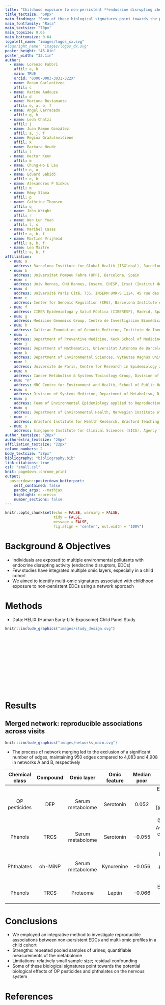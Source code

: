 ```yaml
---
title: "Childhood exposure to non-persistent **endocrine disrupting chemicals** and **multi-omic** profiles: a panel study"
title_textsize: "60px"
main_findings: "Some of these biological signatures point towards the potential biological effects of OP pesticide and phthalate metabolites on the nervous system"
main_fontfamily: "Rasa"
main_textsize: "70px"
main_topsize: 0.05
main_bottomsize: 0.04
logoleft_name: "images/logos_sx.svg"
#logoright_name: "images/logos_dx.svg"
poster_height: "46.8in"
poster_width: "33.1in"
author:
  - name: Lorenzo Fabbri
    affil: a, b
    main: TRUE
    orcid: "0000-0003-3031-322X"
  - name: Ronan Garlantézec
    affil: c
  - name: Karine Audouze
    affil: d
  - name: Mariona Bustamante
    affil: e, a, b, f
  - name: Ángel Carracedo
    affil: g, h
  - name: Leda Chatzi
    affil: j
  - name: Juan Ramón González
    affil: a, j, f
  - name: Regina Gražulevičienė
    affil: k
  - name: Barbara Heude
    affil: l
  - name: Hector Keun
    affil: m
  - name: Chung-Ho E Lau
    affil: n, o
  - name: Eduard Sabidó
    affil: e, b
  - name: Alexandros P Siskos
    affil: m
  - name: Rémy Slama
    affil: p
  - name: Cathrine Thomsen
    affil: q
  - name: John Wright
    affil: r
  - name: Wen Lun Yuan
    affil: l, s
  - name: Maribel Casas
    affil: a, b, f
  - name: Martine Vrijheid
    affil: a, b, f
  - name: Léa Maitre
    affil: a, b, f
affiliation:
  - num: a
    address: Barcelona Institute for Global Health (ISGlobal), Barcelona, Spain
  - num: b
    address: Universitat Pompeu Fabra (UPF), Barcelona, Spain
  - num: c
    address: Univ Rennes, CHU Rennes, Inserm, EHESP, Irset (Institut de recherche en santé environnement et travail), UMR_S 1085, Rennes, France
  - num: d
    address: Université Paris Cité, T3S, INSERM UMR-S 1124, 45 rue des Saints Pères, Paris, France
  - num: e
    address: Center for Genomic Regulation (CRG), Barcelona Institute of Science and Technology (BIST), Barcelona, Spain
  - num: f
    address: CIBER Epidemiologa y Salud Pública (CIBERESP), Madrid, Spain
  - num: g
    address: Medicine Genomics Group, Centro de Investigación Biomédica en Red Enfermedades Raras (CIBERER), University of Santiago de Compostela, CEGEN-PRB3, Santiago de Compostela, Spain
  - num: h
    address: Galician Foundation of Genomic Medicine, Instituto de Investigación Sanitaria de Santiago de Compostela (IDIS), Servicio Gallego de Salud (SERGAS), Santiago de Compostela, Spain
  - num: i
    address: Department of Preventive Medicine, Keck School of Medicine, University of Southern California, Los Angeles, USA
  - num: j
    address: Department of Mathematics, Universitat Autònoma de Barcelona, Bellaterra, Spain,
  - num: k
    address: Department of Environmental Sciences, Vytautas Magnus University, Kaunas, Lithuania
  - num: l
    address: Université de Paris, Centre for Research in Epidemiology and Statistics (CRESS), INSERM, INRAE, Paris, France
  - num: m
    address: Cancer Metabolism & Systems Toxicology Group, Division of Cancer, Department of Surgery and Cancer & Division of Systems Medicine, Department of Metabolism, Digestion & Reproduction, Imperial College London, Hammersmith Hospital Campus, London, UK
  - num: "n"
    address: MRC Centre for Environment and Health, School of Public Health, Imperial College London, London, UK
  - num: o
    address: Division of Systems Medicine, Department of Metabolism, Digestion & Reproduction, Imperial College, South Kensington, London, UK
  - num: p
    address: Team of Environmental Epidemiology applied to Reproduction and Respiratory Health, Institute for Advanced Biosciences (IAB), Inserm, CNRS, Université Grenoble Alpes, Grenoble, France
  - num: q
    address: Department of Environmental Health, Norwegian Institute of Public Health, Oslo, Norway
  - num: r
    address: Bradford Institute for Health Research, Bradford Teaching Hospitals NHS Foundation Trust, Bradford, UK
  - num: s
    address: Singapore Institute for Clinical Sciences (SICS), Agency for Science, Technology, and Research (A*STAR), Singapore, Singapore
author_textsize: "28px"
authorextra_textsize: "26px"
affiliation_textsize: "22px"
column_numbers: 2
body_textsize: "38px"
bibliography: "bibliography.bib"
link-citations: true
csl: "small.csl"
knit: pagedown::chrome_print
output:
  posterdown::posterdown_betterport:
    self_contained: false
    pandoc_args: --mathjax
    highlight: espresso
    number_sections: false
---
```


<style>
#main-img-left, #main-img-center, #main-img-right {
 width: 35%;
}
</style>

<style>
.main_bottom {
 background-image: none;
 background-color: #FFFFFF;
}
</style>

<style>
.section h1 {
  font-size: 55px;
}
</style>

<style>
.section h2 {
  font-size: 40px;
}
</style>

```r
knitr::opts_chunk$set(echo = FALSE, warning = FALSE, 
                      tidy = FALSE, 
                      message = FALSE, 
                      fig.align = 'center', out.width = "100%")
```

# Background & Objectives

* Individuals are exposed to multiple environmental pollutants with endocrine disrupting activity (endocrine disruptors, EDCs)
* Few studies have integrated multiple omic layers, especially in a child cohort
* We aimed to identify multi-omic signatures associated with childhood exposure to non-persistent EDCs using a network approach

# Methods

* Data: HELIX (Human Early-Life Exposome) Child Panel Study

```r
knitr::include_graphics("images/study_design.svg")
```

<!-- * We developed Gaussian Graphical Models (GGMs) based on shrinkage estimates of pairwise partial correlations between EDCs and molecular features in each week -->
<!-- * The obtained networks for the two visits were merged in order to identify reproducible associations -->
<!-- * We corroborated the associations between EDCs and omic features with -->
<!--   * Manual literature review (PubMed) -->
<!--   * Adverse health effects associated with the EDCs (PubChem) -->
<!--   * Traits associated with the CpG sites (EWAS Atlas) -->
<!--   * Genes mapped to the CpG sites (EWAS Atlas, EWAS Catalog) -->

<br>

<br>

<br>

<br>

<br>

<br>

# Results

<!-- ## Study population -->

<!-- |**Characteristic**        |   **Visit A**, N = 140   |   **Visit B**, N = 143   | -->
<!-- |:-------------------------|:------------------:|:------------------:| -->
<!-- |__Cohort__                |                    |                    | -->
<!-- |BIB                       |      27 (19%)      |      27 (19%)      | -->
<!-- |EDEN                      |      23 (16%)      |      23 (16%)      | -->
<!-- |KANC                      |      27 (19%)      |      26 (18%)      | -->
<!-- |RHEA                      |      29 (21%)      |      29 (20%)      | -->
<!-- |SAB                       |      34 (24%)      |      38 (27%)      | -->
<!-- |__Sex__                   |                    |                    | -->
<!-- |female                    |      60 (43%)      |      61 (43%)      | -->
<!-- |male                      |      80 (57%)      |      82 (57%)      | -->
<!-- |__Age__                   | 6.97 (6.44, 8.85)  | 7.55 (6.93, 9.62)  | -->
<!-- |__Ethnicity__             |                    |                    | -->
<!-- |Caucasian                 |     129 (92%)      |     132 (92%)      | -->
<!-- |Pakistani                 |     10 (7.1%)      |     10 (7.0%)      | -->
<!-- |Other                     |      1 (0.7%)      |      1 (0.7%)      | -->
<!-- |__zBMI__                  | 0.28 (-0.34, 1.09) | 0.26 (-0.34, 1.09) | -->
<!-- |__Season__                |                    |                    | -->
<!-- |autumn                    |      35 (25%)      |      38 (27%)      | -->
<!-- |spring                    |      50 (36%)      |      49 (34%)      | -->
<!-- |summer                    |      20 (14%)      |      8 (5.6%)      | -->
<!-- |winter                    |      35 (25%)      |      48 (34%)      | -->

## Merged network: reproducible associations across visits

```r
knitr::include_graphics("images/networks_main.svg")
```

* The process of network merging led to the exclusion of a significant number of edges, maintaining 950 edges compared to 4,083 and 4,908 in networks A and B, respectively

| Chemical class | Compound | Omic layer | Omic feature | Median pcor | Biological interpretation |
|:---:|:---:|:---:|:---:|:---:|:---:|
| OP pesticides | DEP | Serum metabolome | Serotonin | 0.052 | Exposure to pesticides linked to changes in the serotonergic system [@slotkin2008developmental; @judge2016mechanism; @sarrouilhe2021exposome] |
| Phenols | TRCS | Serum metabolome | Serotonin | -0.055 | Association between personal care product ingredients and serotonin [@houten2016changes] |
| Phthalates | oh-MiNP | Serum metabolome | Kynurenine | -0.056 | Mediating effect of quinolic acid  on exposure to phthalates and neurological disorders [@nassan2019high] |
| Phenols | TRCS | Proteome | Leptin | -0.066 | Effect of mixtures of phenols and parabens [@lee2022race] |

# Conclusions

* We employed an integrative method to investigate reproducible associations between non-persistent EDCs and multi-omic profiles in a child cohort
* Strengths: repeated pooled samples of urines; quantifiable measurements of the metabolome
* Limitations: relatively small sample size; residual confounding
* Some of these biological signatures point towards the potential biological effects of OP pesticides and phthalates on the nervous system

# References
